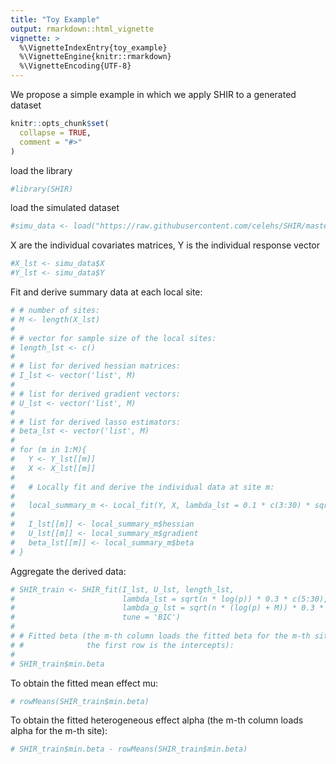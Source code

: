 ```yaml
---
title: "Toy Example"
output: rmarkdown::html_vignette
vignette: >
  %\VignetteIndexEntry{toy_example}
  %\VignetteEngine{knitr::rmarkdown}
  %\VignetteEncoding{UTF-8}
---
```


We propose a simple example in which we apply SHIR to a generated dataset

```r
knitr::opts_chunk$set(
  collapse = TRUE,
  comment = "#>"
)
```

load the library
```r
#library(SHIR)
```

load the simulated dataset
```r
#simu_data <- load("https://raw.githubusercontent.com/celehs/SHIR/master/data-raw/dataSHIR.rda")
```

X are the individual covariates matrices, Y is the individual response vector
```r
#X_lst <- simu_data$X
#Y_lst <- simu_data$Y
```

Fit and derive summary data at each local site:
```r
# # number of sites:
# M <- length(X_lst)
# 
# # vector for sample size of the local sites:
# length_lst <- c()
# 
# # list for derived hessian matrices:
# I_lst <- vector('list', M)
# 
# # list for derived gradient vectors:
# U_lst <- vector('list', M)
# 
# # list for derived lasso estimators:
# beta_lst <- vector('list', M)
# 
# for (m in 1:M){
#   Y <- Y_lst[[m]]
#   X <- X_lst[[m]]
#   
#   # Locally fit and derive the individual data at site m:
#   
#   local_summary_m <- Local_fit(Y, X, lambda_lst = 0.1 * c(3:30) * sqrt((log(p)) / n))
#   
#   I_lst[[m]] <- local_summary_m$hessian
#   U_lst[[m]] <- local_summary_m$gradient
#   beta_lst[[m]] <- local_summary_m$beta
# }
```

Aggregate the derived data:
```r
# SHIR_train <- SHIR_fit(I_lst, U_lst, length_lst, 
#                        lambda_lst = sqrt(n * log(p)) * 0.3 * c(5:30), 
#                        lambda_g_lst = sqrt(n * (log(p) + M)) * 0.3 * (5:30), 
#                        tune = 'BIC')
# 
# # Fitted beta (the m-th column loads the fitted beta for the m-th site, 
# #              the first row is the intercepts):
# 
# SHIR_train$min.beta
```

To obtain the fitted mean effect mu:
```r
# rowMeans(SHIR_train$min.beta)
```

To obtain the fitted heterogeneous effect alpha (the m-th column loads alpha for the m-th site):
```r
# SHIR_train$min.beta - rowMeans(SHIR_train$min.beta)
```
